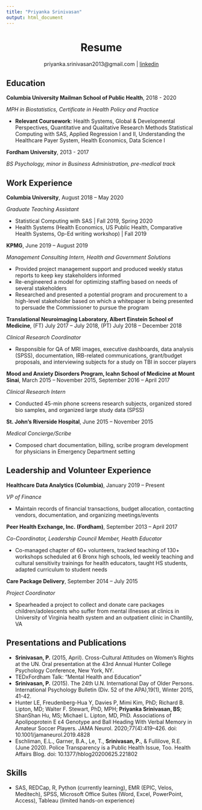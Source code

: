 ```yaml
---
title: "Priyanka Srinivasan"
output: html_document
---
```


<style type="text/css">
h1.title {text-align: center;}
</style>

<center>
# Resume
priyanka.srinivasan2013@gmail.com | [linkedin](https://www.linkedin.com/in/priyankasrinivasan/)
</center>

## Education

**Columbia University Mailman School of Public Health**, 2018 - 2020

*MPH in Biostatistics, Certificate in Health Policy and Practice*

  * **Relevant Coursework**: Health Systems, Global & Developmental Perspectives, Quantitative and Qualitative Research Methods Statistical Computing with SAS, Applied Regression I and II, Understanding the Healthcare Payer System, Health Economics, Data Science I

**Fordham University**, 2013 - 2017

*BS Psychology, minor in Business Administration, pre-medical track*

## Work Experience

**Columbia University**, August 2018 – May 2020

*Graduate Teaching Assistant*

  * Statistical Computing with SAS | Fall 2019, Spring 2020
  * Health Systems (Health Economics, US Public Health, Comparative Health Systems, Op-Ed writing workshop) | Fall 2019

**KPMG**,	June 2019 – August 2019

*Management Consulting Intern, Health and Government Solutions*

  * Provided project management support and produced weekly status reports to keep key stakeholders informed
  * Re-engineered a model for optimizing staffing based on needs of several stakeholders
  * Researched and presented a potential program and procurement to a high-level stakeholder based on which a whitepaper is being presented to persuade the Commissioner to pursue the program

**Translational Neuroimaging Laboratory, Albert Einstein School of Medicine**, (FT) July 2017 – July 2018, (PT) July 2018 – December 2018

*Clinical Research Coordinator* 

  * Responsible for QA of MRI images, executive dashboards, data analysis (SPSS), documentation, IRB-related communications, grant/budget proposals, and interviewing subjects for a study on TBI in soccer players

**Mood and Anxiety Disorders Program, Icahn School of Medicine at Mount Sinai**, March 2015 – November 2015, September 2016 – April 2017

*Clinical Research Intern*

  * Conducted 45-min phone screens research subjects, organized stored bio samples, and organized large study data (SPSS)

**St. John’s Riverside Hospital**, June 2015 – November 2015

*Medical Concierge/Scribe*

  * Composed chart documentation, billing, scribe program development for physicians in Emergency Department setting

## Leadership and Volunteer Experience

**Healthcare Data Analytics (Columbia)**,	January 2019 – Present

*VP of Finance*

  * Maintain records of financial transactions, budget allocation, contacting vendors, documentation, and organizing meetings/events

**Peer Health Exchange, Inc. (Fordham)**,	September 2013 – April 2017

*Co-Coordinator, Leadership Council Member, Health Educator*

  * Co-managed chapter of 60+ volunteers, tracked teaching of 130+ workshops scheduled at 6 Bronx high schools, led weekly teaching and cultural sensitivity trainings for health educators, taught HS students, adapted curriculum to student needs

**Care Package Delivery**, September 2014 – July 2015

*Project Coordinator*

  * Spearheaded a project to collect and donate care packages children/adolescents who suffer from mental illnesses at clinics in University of Virginia health system and an outpatient clinic in Chantilly, VA

## Presentations and Publications

  * **Srinivasan, P.** (2015, April). Cross-Cultural Attitudes on Women’s Rights at the UN. Oral presentation at the 43rd Annual Hunter College Psychology Conference, New York, NY.
  * TEDxFordham Talk: “Mental Health and Education”
  * **Srinivasan, P.** (2015). The 24th U.N. International Day of Older Persons. International Psychology Bulletin (Div. 52 of the APA),19(1), Winter 2015, 41-42.
  * Hunter LE, Freudenberg-Hua Y, Davies P, Mimi Kim, PhD; Richard B. Lipton, MD; Walter F. Stewart, PhD, MPH; **Priyanka Srinivasan, BS**; ShanShan Hu, MS; Michael L. Lipton, MD, PhD. Associations of Apolipoprotein E ε4 Genotype and Ball Heading With Verbal Memory in Amateur Soccer Players. JAMA Neurol. 2020;77(4):419–426. doi: 10.1001/jamaneurol.2019.4828
  * Eschliman, E.L., Garner, B.A., Le, T., **Srinivasan, P.**, & Fullilove, R.E. (June 2020). Police Transparency is a Public Health Issue, Too. Health Affairs Blog. doi: 10.1377/hblog20200625.221802


## Skills

  * SAS, REDCap, R, Python (currently learning), EMR (EPIC, Velos, Meditech), SPSS, Microsoft Office Suites (Word, Excel, PowerPoint, Access), Tableau (limited hands-on experience)
